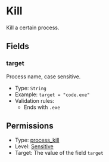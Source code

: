 # Kill

[//]: # (This file is automatically generated by script, do not modify it.)

 
Kill a certain process.

## Fields
### target
Process name, case sensitive.
* Type: `String`  
* Example: `target = "code.exe"` 
* Validation rules:
  * Ends with `.exe`
## Permissions
* Type: [process_kill](/nep/definition/3-permissions.html#process_kill)
* Level: [Sensitive](/nep/definition/3-permissions.html#sensitive)
* Target: The value of the field `target`
